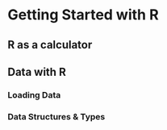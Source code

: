 # Getting Started with R

## R as a calculator

## Data with R

### Loading Data

### Data Structures & Types
